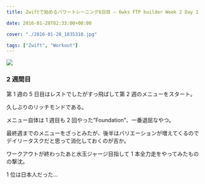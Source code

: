 ```yaml
---
title: Zwiftで始めるパワートレーニング6日目 – 6wks FTP builder Week 2 Day 1

date: 2016-01-28T02:33:00+00:00

cover: "./2016-01-28_1835310.jpg"

tags: ["Zwift", "Workout"]
---
```


![ ](./2016-01-28_1835310.jpg)

### 2 週間目

第 1 週の 5 日目はレストでしたがすっ飛ばして第 2 週のメニューをスタート。

久しぶりのリッチモンドである。

メニュー自体は 1 週目も 2 回やった&#8221;Foundation&#8221;、一番退屈なやつ。

最終週までのメニューをざっとみたが、後半はバリエーションが増えてくるのでデイリータスクだと思って消化しておくのが吉か。

ワークアウトが終わったあと水玉ジャージ目指して 1 本全力走をやってみたものの撃沈。

1 位は日本人だった…

<Amzn asin="490531500X">
